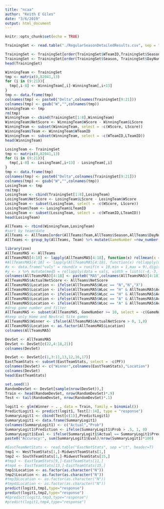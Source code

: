 ```yaml
---
title: "ncaa"
author: "Keith E Giles"
date: "3/6/2019"
output: html_document
---
```


```r
knitr::opts_chunk$set(echo = TRUE)
```

```r
TrainingSet <- read.table("./RegularSeasonDetailedResults.csv", sep = ",", header = T)
```

```r
TrainingSet <- TrainingSet[order(TrainingSet$WTeamID,TrainingSet$Season),]
TrainingSet <- TrainingSet[order(TrainingSet$Season, TrainingSet$DayNum),]
head(TrainingSet)
```

```r
WinningTeam <- TrainingSet
tmp <- matrix(0,82041,13)
for (i in (9:21)){
  tmp[,i-8] <- WinningTeam[,i]-WinningTeam[,i+13]
}
tmp <- data.frame(tmp)
colnames(tmp) <- paste0("Delta",colnames(TrainingSet[9:21]))
colnames(tmp) <- gsub("W","",colnames(tmp))
WinningTeam <- tmp
rm(tmp)
WinningTeam <- cbind(TrainingSet[1:8],WinningTeam)
WinningTeam$NetScore <- WinningTeam$WScore - WinningTeam$LScore
WinningTeam <- subset(WinningTeam, select = -c(WScore, LScore))
WinningTeam$Team <- WinningTeam$WTeamID
WinningTeam <- subset(WinningTeam, select = -c(WTeamID,LTeamID))
head(WinningTeam)
```
```r
LosingTeam <- TrainingSet
tmp <- matrix(0,82041,13)
for (i in (9:21)){
  tmp[,i-8] <- LosingTeam[,i+13] - LosingTeam[,i]
}
tmp <- data.frame(tmp)
colnames(tmp) <- paste0("Delta",colnames(TrainingSet[9:21]))
colnames(tmp) <- gsub("W","",colnames(tmp))
LosingTeam <- tmp
rm(tmp)
LosingTeam <- cbind(TrainingSet[1:8],LosingTeam)
LosingTeam$NetScore <- LosingTeam$LScore - LosingTeam$WScore
LosingTeam <- subset(LosingTeam, select = -c(WScore, LScore))
LosingTeam$Team <- LosingTeam$LTeamID
LosingTeam <- subset(LosingTeam, select = -c(WTeamID,LTeamID))
head(LosingTeam)
```

```r
AllTeams <- rbind(WinningTeam,LosingTeam)
#sort by team/date
AllTeams <- AllTeams[order(AllTeams$Team,AllTeams$Season,AllTeams$DayNum),]
AllTeams <- group_by(AllTeams, Team) %>% mutate(GameNumber =row_number()) %>% ungroup()
```



```r
library(zoo)
AllTeamsMA5 <- AllTeams
AllTeamsMA5[4:18] <- lapply(AllTeamsMA5[4:18], function(x) rollmean(x = x,k = 10,fill = NA, na.pad = T, align = "right"))
#AllTeamsMA5[4:18] <- lapply(AllTeamsMA5[4:18], function(x) rollapply(data = x,width = list(c(-4,-3,-2,-1)),FUN=mean, na.rm=T,fill = NA))
#x <- data.frame("vals" = round(x = runif(n = 10,min = 1,max = 9),digits = 0))
#y <- x %>% mutate(med5 = rollapply(data = vals, width = list(c(-4,-3,-2,-1)),FUN = mean, na.rm = TRUE,fill = NA))
colnames(AllTeamsMA5)[4:18] <- paste0("MA5",colnames(AllTeamsMA5)[4:18])
AllTeamsMA5$ActualNetScore <- AllTeams$NetScore
AllTeamsMA5$Location <- ifelse(AllTeamsMA5$WLoc == "N","N","X")
AllTeamsMA5$Location <- ifelse(AllTeamsMA5$WLoc == "H" & AllTeamsMA5$ActualNetScore > 0, "H",AllTeamsMA5$Location)
AllTeamsMA5$Location <- ifelse(AllTeamsMA5$WLoc == "H" & AllTeamsMA5$ActualNetScore < 0, "A",AllTeamsMA5$Location)
AllTeamsMA5$Location <- ifelse(AllTeamsMA5$WLoc == "A" & AllTeamsMA5$ActualNetScore > 0, "A",AllTeamsMA5$Location)
AllTeamsMA5$Location <- ifelse(AllTeamsMA5$WLoc == "A" & AllTeamsMA5$ActualNetScore < 0, "H",AllTeamsMA5$Location)
#drop game number and filter 
AllTeamsMA5 <- subset(AllTeamsMA5, GameNumber >= 10, select = -c(GameNumber))
#keep only Home and Neutral Site games
AllTeamsMA5$Winner <- ifelse(AllTeamsMA5$ActualNetScore > 0, 1,0)
AllTeamsMA5$Location <- as.factor(AllTeamsMA5$Location)
colnames(AllTeamsMA5)
```

```r
DevSet <- AllTeamsMA5
DevSet <- DevSet[c(22,4:18,21)]
colnames(DevSet)
```


```r
DevSet <- DevSet[c(1,3:11,13,12,16,17)]
EastTeamStats <- subset(EastTeamStats, select = -c(PF))
colnames(DevSet) <- c("Winner",colnames(EastTeamStats),"Location")
colnames(DevSet)
head(EastTeamStats)
```


```r
set.seed(1)
RandomDevSet <- DevSet[sample(nrow(DevSet)),]
Train <- head(RandomDevSet, nrow(RandomDevSet)*.9)
Test <- tail(RandomDevSet, nrow(RandomDevSet)*.1)
```


```r
logit1 <- glm(Winner ~ . , data = Train, family = binomial())
PredictLogit1 <- predict(logit1, Test[2:14], type = "response")
SummaryLogit1 <- cbind(Test[c(1)],PredictLogit1)
SummaryLogit1 <- data.frame(SummaryLogit1)
colnames(SummaryLogit1) <- c("Actual","Prob")
SummaryLogit1$Prediction <- ifelse(SummaryLogit1$Prob > .5, 1, 0)
SummaryLogit1$Eval <- ifelse(SummaryLogit1$Actual == SummaryLogit1$Prediction, 1, 0)
paste0("Accuracy:", sum(SummaryLogit1$Eval)/nrow(SummaryLogit1)*100)
```

```r
#EastTeamNetStats <- read.table("EastNetStats", sep ="\t", header=T)
tmp1 <- WestTeamStats[1,]-MidwestTeamStats[1,]
tmp2 <- SouthTeamStats[1,]-MidwestTeamStats[15,]
#tmp3 <- EastTeamStats[9,]-EastTeamStats[11,]
#tmp4 <- EastTeamStats[13,]-EastTeamStats[15,]
tmp1$Location <- as.factor(as.character("N"))
tmp2$Location <- as.factor(as.character("N"))
#tmp3$Location <- as.factor(as.character("N"))
#tmp4$Location <- as.factor(as.character("N"))
predict(logit1,tmp1,type="response")
predict(logit1,tmp2,type="response")
#Epredict(logit1,tmp3,type="response")
#predict(logit1,tmp4,type="response")

```


